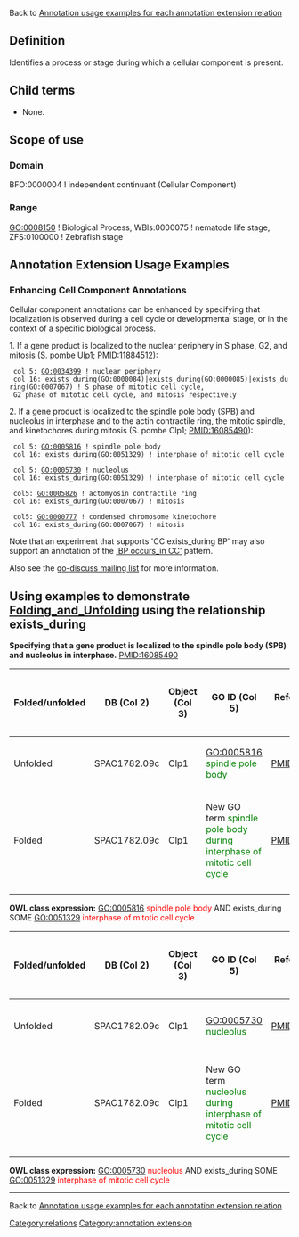 Back to [http://wiki.geneontology.org/index.php/Annotation_usage_examples_for_each_annotation_extension_relation  Annotation usage examples for each annotation extension relation]

==Definition==

Identifies a process or stage during which a cellular component is present.

==Child terms==

* None.

==Scope of use==

===Domain===

BFO:0000004 ! independent continuant (Cellular Component)

===Range===

GO:0008150 ! Biological Process,  WBls:0000075 ! nematode life stage, ZFS:0100000 ! Zebrafish stage

==Annotation Extension Usage Examples==

=== Enhancing Cell Component Annotations ===

Cellular component annotations can be enhanced by specifying that localization is observed during a cell cycle or developmental stage, or in the context of a specific biological process. 

1. If a gene product is localized to the nuclear periphery in S phase, G2, and mitosis (S. pombe Ulp1; PMID:11884512):

  col 5: GO:0034399 ! nuclear periphery
  col 16: exists_during(GO:0000084)|exists_during(GO:0000085)|exists_during(GO:0007067) ! S phase of mitotic cell cycle,
  G2 phase of mitotic cell cycle, and mitosis respectively

2. If a gene product is localized to the spindle pole body (SPB) and nucleolus in interphase and to the actin contractile ring, the mitotic spindle, and kinetochores during mitosis (S. pombe Clp1; PMID:16085490):

  col 5: GO:0005816 ! spindle pole body
  col 16: exists_during(GO:0051329) ! interphase of mitotic cell cycle

  col 5: GO:0005730 ! nucleolus
  col 16: exists_during(GO:0051329) ! interphase of mitotic cell cycle

  col5: GO:0005826 ! actomyosin contractile ring
  col 16: exists_during(GO:0007067) ! mitosis

  col5: GO:0000777 ! condensed chromosome kinetochore
  col 16: exists_during(GO:0007067) ! mitosis

Note that an experiment that supports 'CC exists_during BP' may also support an annotation of the [[Annotation_Cross_Products#Specifying_the_location_in_which_a_process_happens|'BP occurs_in CC']] pattern.

Also see the [http://fafner.stanford.edu/pipermail/go-discuss/2011-March/005560.html go-discuss mailing list] for more information.
== Using examples to demonstrate [[Folding_and_Unfolding]] using the relationship exists_during ==
'''Specifying that a gene product is localized to the spindle pole body (SPB) and nucleolus in interphase.''' PMID:16085490

{| class="wikitable" border="1"
! Folded/unfolded
!DB (Col 2)
!Object (Col 3)
!GO ID (Col 5)
!Reference (Col 6)
!Extension (Col 16)
!Parent terms for new folded GO term
|-
| Unfolded
| SPAC1782.09c
| Clp1
| GO:0005816 <span style="color:green">spindle pole body</span>
| PMID:16085490
| exists_during(GO:0051329 <span style="color:green">interphase of mitotic cell cycle</span>)
|
|-
| Folded
| SPAC1782.09c
| Clp1
| New GO term <span style="color:green">spindle pole body during interphase of mitotic cell cycle</span>
| PMID:16085490
|
| is_a GO:0005816 <span style="color:red">spindle pole body</span>
|-
|}

'''OWL class expression:''' GO:0005816 <span style="color:red">spindle pole body</span> AND exists_during SOME GO:0051329 <span style="color:red">interphase of mitotic cell cycle</span>

{| class="wikitable" border="1"
! Folded/unfolded
!DB (Col 2)
!Object (Col 3)
!GO ID (Col 5)
!Reference (Col 6)
!Extension (Col 16)
!Parent terms for new folded GO term
|-
| Unfolded
| SPAC1782.09c
| Clp1
| GO:0005730 <span style="color:green">nucleolus</span>
| PMID:16085490
| exists_during(GO:0051329 <span style="color:green">interphase of mitotic cell cycle</span>)
|
|-
| Folded
| SPAC1782.09c
| Clp1
| New GO term <span style="color:green">nucleolus during interphase of mitotic cell cycle</span>
| PMID:16085490
|
| is_a GO:0005730 <span style="color:red">nucleolus</span>
|-
|}


'''OWL class expression:''' GO:0005730 <span style="color:red">nucleolus</span> AND exists_during SOME GO:0051329 <span style="color:red">interphase of mitotic cell cycle</span>


----

Back to [http://wiki.geneontology.org/index.php/Annotation_usage_examples_for_each_annotation_extension_relation Annotation usage examples for each annotation extension relation]

[[Category:relations]]
[[Category:annotation extension]]